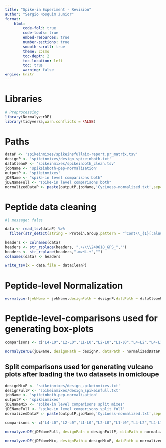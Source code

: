 ```yaml
---
title: "Spike-in Experiment - Revision"
author: "Sergio Mosquim Junior"
format:
    html:
        code-fold: true
        code-tools: true
        embed-resources: true
        number-sections: true
        smooth-scroll: true
        theme: cosmo
        toc-depth: 2
        toc-location: left
        toc: true
        warning: false
engine: knitr
---
```


# Libraries
```r
# Preprocessing
library(NormalyzerDE)
library(tidyverse,warn.conflicts = FALSE)
```

# Paths
```r
dataP <- 'spikeinmixes/spikeinsfullmix-report.pr_matrix.tsv'
designP <- 'spikeinmixes/design_spikeinboth.txt'
dataCleanP <- 'spikeinmixes/spikeinboth_clean.tsv'
jobName <- 'spikeinboth-pep-normalisation'
outputP <- 'spikeinmixes'
jDEName <- "spike-in level comparisons both"
jDENameFull <- "spike-in level comparisons both"
normalizedDataP <- paste(outputP,jobName,'CycLoess-normalized.txt',sep="/")
```

# Peptide data cleaning
```r
#| message: false

data <- read_tsv(dataP) %>% 
  filter(str_detect(string = Protein.Group,pattern = '^Cont\\_{1}[:alnum:]{6}(?!\\;)',negate = TRUE))

headers <- colnames(data)
headers <- str_replace(headers, ".+\\\\240618_GPS_","")
headers <- str_replace(headers,".mzML.+","")
colnames(data) <- headers

write_tsv(x = data,file = dataCleanP)
```

# Peptide-level Normalization
```r

normalyzer(jobName = jobName,designPath = designP,dataPath = dataCleanP,outputDir = outputP,normalizeRetentionTime = FALSE,zeroToNA = TRUE,sampleColName = 'sample',groupColName = 'group',requireReplicates = FALSE)
```

# Peptide-level-comparisons used for generating box-plots
```r
comparisons <- c("L4-L0","L2-L0","L1-L0","L2-L0","L1-L0","L4-L2","L4-L1","L2-L1","F4-F0","F2-F0","F4-F1")

normalyzerDE(jDEName, designPath = designP, dataPath = normalizedDataP, outputDir = outputP, comparisons = comparisons, logTrans = FALSE, sigThres = 0.05, leastRepCount = 0)

```

## Split comparisons used for generating vulcano plots after loading the two datasets in omicloupe
```r
designMixP <- 'spikeinmixes/design_spikeinmixes.txt'
designFullP <- 'spikeinmixes/design_spikeinfull.txt'
jobName <- 'spikeinboth-pep-normalisation'
outputP <- 'spikeinmixes'
jDENameMix <- "spike-in level comparisons split mixes"
jDENameFull <- "spike-in level comparisons split full"
normalizedDataP <- paste(outputP,jobName,'CycLoess-normalized.txt',sep="/")

comparisons <- c("L4-L0","L2-L0","L1-L0","L2-L0","L1-L0","L4-L2","L4-L1","L2-L1")

normalyzerDE(jDENameFull, designPath = designFullP, dataPath = normalizedDataP, outputDir = outputP, comparisons = comparisons, logTrans = FALSE, sigThres = 0.05, leastRepCount = 1)

normalyzerDE(jDENameMix, designPath = designMixP, dataPath = normalizedDataP, outputDir = outputP, comparisons = comparisons, logTrans = FALSE, sigThres = 0.05, leastRepCount = 1)
```